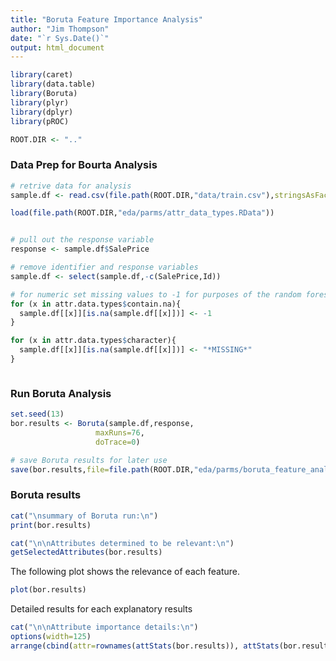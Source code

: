 ---
title: "Boruta Feature Importance Analysis"
author: "Jim Thompson"
date: "`r Sys.Date()`"
output: html_document
---

```{r setup,message=FALSE,warning=FALSE}
library(caret)
library(data.table)
library(Boruta)
library(plyr)
library(dplyr)
library(pROC)

ROOT.DIR <- ".."


```


### Data Prep for Bourta Analysis
```{r dataprep,cache=TRUE}


# retrive data for analysis
sample.df <- read.csv(file.path(ROOT.DIR,"data/train.csv"),stringsAsFactors = FALSE)

load(file.path(ROOT.DIR,"eda/parms/attr_data_types.RData"))


# pull out the response variable
response <- sample.df$SalePrice

# remove identifier and response variables
sample.df <- select(sample.df,-c(SalePrice,Id))

# for numeric set missing values to -1 for purposes of the random forest run
for (x in attr.data.types$contain.na){
  sample.df[[x]][is.na(sample.df[[x]])] <- -1
}

for (x in attr.data.types$character){
  sample.df[[x]][is.na(sample.df[[x]])] <- "*MISSING*"
}



```



### Run Boruta Analysis
```{r borutarun,cache=TRUE,dependson=c("dataprep")}

set.seed(13)
bor.results <- Boruta(sample.df,response,
                   maxRuns=76,
                   doTrace=0)

# save Boruta results for later use
save(bor.results,file=file.path(ROOT.DIR,"eda/parms/boruta_feature_analysis.RData"))
```


### Boruta results
```{r borutaresults1,echo=FALSE}
cat("\nsummary of Boruta run:\n")
print(bor.results)

cat("\n\nAttributes determined to be relevant:\n")
getSelectedAttributes(bor.results)
```

The following plot shows the relevance of each feature.  
```{r borutaplot,echo=FALSE,fig.width=9,fig.height=7}
plot(bor.results)
```

Detailed results for each explanatory results
```{r detailattrdump,echo=FALSE}
cat("\n\nAttribute importance details:\n")
options(width=125)
arrange(cbind(attr=rownames(attStats(bor.results)), attStats(bor.results)),desc(medianImp))
```
